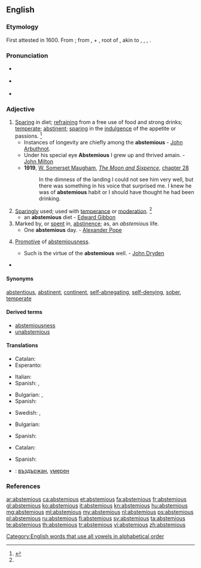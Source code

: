==English==

===Etymology===
First attested in 1600. From {{etyl|la|en}} {{term/t|la|abstēmius||abstaining from wine}}; from {{term|ab||lang=la}}, {{term|abs||from|lang=la}} + {{term/t|la|tēmus}}, root of {{term/t|la|tēmētum||[[intoxicating]] drink, mead, wine}}, akin to {{etyl|de|-}} {{term|dämlich||stupid, silly|lang=de}}, {{etyl|non|-}} {{term|þám||mugginess|lang=non}}, {{etyl|sga|-}} {{term|tám||death|lang=sga}}, {{etyl|sa|-}} {{term|ताम्यति||he becomes stunned, exhausted|tr=tāmyati|lang=sa}}.

===Pronunciation===
* {{a|RP}} {{IPA|/æbˈstiː.mɪ.əs/}}
* {{a|US}} {{IPA|/æbˈsti.mi.əs/|/əbˈsti.mi.əs/}}
* {{rhymes|iːmiəs}}

===Adjective===
{{en-adj}}

# [[sparing|Sparing]] in diet; [[refraining]] from a free use of food and strong drinks; [[temperate]]; [[abstinent]]; [[sparing]] in the [[indulgence]] of the appetite or passions. {{defdate|First attested in the mid 17<sup>th</sup> century.}}<ref name=SOED>{{reference-book | last =| first = | authorlink =  | coauthors =  | editor =Brown, Lesley  | others =  | title = The Shorter Oxford English Dictionary | origdate =  | origyear = 1933| origmonth =  | url =  | format =  | accessdate =  | accessyear =  | accessmonth =  | edition = 5th | date =  | year =2003| month =  | publisher =Oxford University Press  | location =Oxford, UK | language =  | id =  | doi = | isbn =978-0-19-860575-7 | lccn = | ol = | pages =9| chapter =  | chapterurl =  | quote =}}</ref>
#* Instances of longevity are chiefly among the '''abstemious''' - [[w:John Arbuthnot|John Arbuthnot]].
#* Under his special eye '''Abstemious''' I grew up and thrived amain. - [[w:John Milton|John Milton]]
#* '''1919''', [[w:William Somerset Maugham|W. Somerset Maugham]], ''[[w:The Moon and Sixpence|The Moon and Sixpence]]'', [[s:The Moon and Sixpence/Chapter XXVIII|chapter 28]]
#*: In the dimness of the landing I could not see him very well, but there was something in his voice that surprised me. I knew he was of '''abstemious''' habit or I should have thought he had been drinking.
# [[sparing|Sparingly]] used; used with [[temperance]] or [[moderation]]. {{defdate|First attested in the mid 17<sup>th</sup> century.}}<ref name=SOED/>
#* an '''abstemious''' diet - [[w:Edward Gibbon|Edward Gibbon]]
# Marked by, or [[spent]] in, [[abstinence]]; as, an ''abstemious'' life.
#* One '''abstemious''' day. - [[w:Alexander Pope|Alexander Pope]]
# {{context|rare|lang=en}} [[promotive|Promotive]] of [[abstemiousness]].
#* Such is the virtue of the '''abstemious''' well. - [[w:John Dryden|John Dryden]]
* {{seeCites}}

====Synonyms====
[[abstentious]], [[abstinent]], [[continent]], [[abnegating|self-abnegating]], [[self-denying]], [[sober]], [[temperate]]

====Derived terms====
* [[abstemiousness]]
* [[unabstemious]]

====Translations====
{{trans-top|abstaining from wine}}
* Catalan: {{t|ca|abstemi}}
* Esperanto: {{t|eo|sobrema}}
{{trans-mid}}
* Italian: {{t+|it|astemio}}
* Spanish: {{t+|es|sobrio}}, {{t+|es|abstemio}}
{{trans-bottom}}

{{trans-top|sparing in diet}}
* Bulgarian: {{t+|bg|въздържан}},  {{t+|bg|скромен}}
* Spanish: {{t+|es|sobrio|m}}
{{trans-mid}}
* Swedish: {{t|sv|återhållsam}}, {{t|sv|måttfull}}
{{trans-bottom}}

{{trans-top|sparingly used; used with temperance or moderation}}
* Bulgarian: {{t+|bg|пестелив}}
{{trans-mid}}
* Spanish: {{t+|es|abstemio}}
{{trans-bottom}}

{{trans-top|marked by, or spent in, abstinence}}
* Catalan: {{t|ca|abstemi}}
{{trans-mid}}
* Spanish: {{t+|es|abstemio}}
{{trans-bottom}}

{{trans-top|promotive of abstemiousness}}
{{trans-mid}}
{{trans-bottom}}

{{checktrans-top}}
* {{ttbc|bg}}: [[въздържан]], [[умерен]]
{{trans-bottom}}

===References===
<references/>

[[Category:English words that use all vowels in alphabetical order]]

[[ar:abstemious]]
[[ca:abstemious]]
[[et:abstemious]]
[[fa:abstemious]]
[[fr:abstemious]]
[[gl:abstemious]]
[[ko:abstemious]]
[[it:abstemious]]
[[kn:abstemious]]
[[hu:abstemious]]
[[mg:abstemious]]
[[ml:abstemious]]
[[my:abstemious]]
[[nl:abstemious]]
[[ps:abstemious]]
[[pl:abstemious]]
[[ru:abstemious]]
[[fi:abstemious]]
[[sv:abstemious]]
[[ta:abstemious]]
[[te:abstemious]]
[[th:abstemious]]
[[tr:abstemious]]
[[vi:abstemious]]
[[zh:abstemious]]